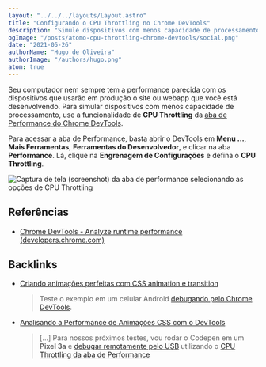 ```yaml
---
layout: "../../../layouts/Layout.astro"
title: "Configurando o CPU Throttling no Chrome DevTools"
description: "Simule dispositivos com menos capacidade de processamento com o CPU Throttling do Chrome DevTools"
ogImage: "/posts/atomo-cpu-throttling-chrome-devtools/social.png"
date: "2021-05-26"
authorName: "Hugo de Oliveira"
authorImage: "/authors/hugo.png"
atom: true
---
```


Seu computador nem sempre tem a performance parecida com os dispositivos que usarão em produção o site ou webapp que você está desenvolvendo. Para simular dispositivos com menos capacidade de processamento, use a funcionalidade de **CPU Throttling** da [aba de Performance do Chrome DevTools](https://triangulo.dev/posts/atomo-aba-performance-devtools).

Para acessar a aba de Performance, basta abrir o DevTools em **Menu ...**, **Mais Ferramentas**, **Ferramentas do Desenvolvedor**, e clicar na aba **Performance**. Lá, clique na **Engrenagem de Configurações** e defina o **CPU Throttling**.

![Captura de tela (screenshot) da aba de performance selecionando as opções de CPU Throttling](/posts/atomo-cpu-throttling-chrome-devtools/performance-chrome-devtools-cpu-throttling.png)

## Referências

- [Chrome DevTools - Analyze runtime performance (developers.chrome.com)](https://developer.chrome.com/docs/devtools/evaluate-performance/)

## Backlinks

- [Criando animações perfeitas com CSS animation e transition](https://triangulo.dev/posts/criando-animacoes-perfeitas-com-css)
  > Teste o exemplo em um celular Android [debugando pelo Chrome DevTools](https://triangulo.dev/posts/atomo-debugar-chrome-do-android-devtools).
- [Analisando a Performance de Animações CSS com o DevTools](https://triangulo.dev/posts/analisando-performance-chrome-devtools)
  > [...] Para nossos próximos testes, vou rodar o Codepen em um **Pixel 3a** e [debugar remotamente pelo USB](https://triangulo.dev/posts/atomo-debugar-chrome-do-android-devtools) utilizando o [CPU Throttling da aba de Performance](https://triangulo.dev/posts/atomo-cpu-throttling-chrome-devtools)
